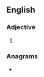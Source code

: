 ==English==

===Adjective===
{{head|en|adjective superlative form}}

# {{en-superlative of|iffy}}

===Anagrams===
* {{anagrams|en|a=effiist|Tiffies|fifties|stiffie}}
